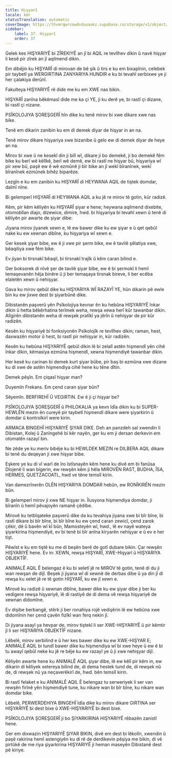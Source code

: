 ```yaml
---
title: Hişyarî
locale: kmr
statusTranslation: automatic
coverImage: https://lhvmrqwrcowdvduuaukz.supabase.co/storage/v1/object/public/strapi-uploads/small_cover-educacion-fundamental.webp-2d51a7828a2b1309555be27f7e2a61a0.webp
sidebar:
    label: 37. Hişyarî
    order: 37
---
```

Gelek kes HIŞYARIYÊ bi ZÎREKIYÊ an jî bi AQIL re tevlîhev dikin û navê hişyar li kesê pir zîrek an jî aqilmend dikin.

Em dibêjin ku HIŞYARÎ di mirovan de bê şik û tirs e ku em bixapînin, celebek pir taybetî ya WERGIRTINA ZANYARIYA HUNDIR e ku bi tevahî serbixwe ye ji her çalakiya derûnî.

Fakulteya HIŞYARIYÊ rê dide me ku em XWE nas bikin.

HIŞYARÎ zanîna bêkêmasî dide me ka çi YE, ji ku derê ye, bi rastî çi dizane, bi rastî çi nizane.

PSÎKOLOJIYA ŞOREŞGERÎ hîn dike ku tenê mirov bi xwe dikare xwe nas bike.

Tenê em dikarin zanibin ku em di demek diyar de hişyar in an na.

Tenê mirov dikare hişyariya xwe bizanibe û gelo ew di demek diyar de heye an na.

Mirov bi xwe û ne kesekî din ji bilî wî, dikare ji bo demekê, ji bo demekê fêm bike ku berî wê kêlîkê, berî wê demê, ew bi rastî ne hişyar bû, hişyariya wî pir xew bû, paşê ew ê wê ezmûnê ji bîr bike an jî wekî bîranînek, wekî bîranînek ezmûnek bihêz biparêze.

Lezgîn e ku em zanibin ku HIŞYARÎ di HEYWANA AQIL de tiştek domdar, daîmî nîne.

Bi gelemperî HIŞYARÎ di HEYWANA AQIL a ku jê re mirov tê gotin, kûr radizê.

Kêm, pir kêm kêliyên ku HIŞYARÎ şiyar e hene; heywana aqilmend dixebite, otomobîlan diajo, dizewice, dimire, hwd. bi hişyariya bi tevahî xewn û tenê di kêliyên pir awarte de şiyar dibe:

Jiyana mirov jiyanek xewn e, lê ew bawer dike ku ew şiyar e û qet qebûl nake ku ew xewnan dibîne, ku hişyariya wî xewn e.

Ger kesek şiyar bibe, ew ê ji xwe pir şerm bike, ew ê tavilê şêlatiya xwe, bêaqiliya xwe fêm bike.

Ev jiyan bi tirsnakî bêaqil, bi tirsnakî trajîk û kêm caran bilind e.

Ger boksorek di nîvê şer de tavilê şiyar bibe, ew ê bi şermokî li hemî temaşevanên hêja binêre û ji ber temaşaya tirsnak bireve, li ber ecêba elaletên xewn û nehişyar.

Gava ku mirov qebûl dike ku HIŞYARIYA WÎ RAZAYÎ YE, hûn dikarin pê ewle bin ku ew jixwe dest bi şiyarbûnê dike.

Dibistanên paşverû yên Psîkolojiya kevnar ên ku hebûna HIŞYARIYÊ înkar dikin û hetta bêkêrhatina terîmek weha, rewşa xewa herî kûr tawanbar dikin. Alîgirên dibistanên weha di rewşek pratîkî ya jêrîn û nehişyar de pir kûr radizên.

Kesên ku hişyariyê bi fonksiyonên Psîkolojîk re tevlîhev dikin; raman, hest, daxwazên motor û hest, bi rastî pir nehişyar in, kûr radizên.

Kesên ku hebûna HIŞYARIYÊ qebûl dikin lê bi zelalî astên hişmendî yên cihê înkar dikin, kêmasiya ezmûna hişmendî, xewna hişmendiyê tawanbar dikin.

Her kesê ku carinan bi demek kurt şiyar bûbe, pir baş bi ezmûna xwe dizane ku di xwe de astên hişmendiya cihê hene ku têne dîtin.

Demek pêşîn. Em çiqasî hişyar man?

Duyemîn Frekans. Em çend caran şiyar bûn?

Sêyemîn. BERFIREHÎ Û VEGIRTIN. Ew ê ji çi hişyar be?

PSÎKOLOJIYA ŞOREŞGERÎ û PHILOKALIA ya kevn îdîa dikin ku bi SUPER-HEWLÊN mezin ên cureyê pir taybetî hişmendî dikare were şiyarkirin û domdar û kontrolkirî were kirin.

ARMACA BINGEHÎ HIŞYARIYÊ ŞIYAR DIKE. Deh an panzdeh sal xwendin li Dibistan, Kolej û Zanîngehê bi kêr nayên, ger ku em ji dersan derkevin em otomatên razayî bin.

Ne zêde ye ku meriv bibêje ku bi HEWLDEK MEZIN re DILBERA AQIL dikare bi tenê du deqeyan ji xwe hişyar bibe.

Eşkere ye ku di vî warî de îro îstîsnayên kêm hene ku divê em bi fanûsa Dîojenê li wan bigerin, ew rewşên kêm ji hêla MIROVÊN RAST, BUDHA, ÎSA, HERMES, QUETZACOATL, hwd ve têne temsîl kirin.

Van damezrînerên OLÊN HIŞYARIYA DOMDAR hebûn, ew RONÎKIRÊN mezin bûn.

Bi gelemperî mirov ji xwe NE hişyar in. Îlusyona hişmendiya domdar, ji bîranîn û hemî pêvajoyên ramanê çêdibe.

Mirovê ku tetbîqateke paşverû dike da ku tevahiya jiyana xwe bi bîr bîne, bi rastî dikare bi bîr bîne, bi bîr bîne ku ew çend caran zewicî, çend zarok çêkir, dê û bavên wî kî bûn, Mamosteyên wî, hwd., lê ev nayê wateya şiyarkirina hişmendiyê, ev bi tenê bi bîr anîna kiryarên nehişyar e û ev e her tişt.

Pêwîst e ku em tiştê ku me di beşên berê de gotî dubare bikin. Çar rewşên HIŞYARIYÊ hene. Ev in: XEWN, rewşa HIŞYARÎ, XWE-Hişyarî û HIŞYARIYA OBJEKTÎF.

ANIMALÊ AQIL Ê belengaz ê ku bi xeletî jê re MIROV tê gotin, tenê di du ji wan rewşan de dijî. Beşek ji jiyana wî di xewnê de derbas dibe û ya din jî di rewşa ku xelet jê re tê gotin HIŞYARÎ, ku ew jî xewn e.

Mirovê ku radizê û xewnan dibîne, bawer dike ku ew şiyar dibe ji ber ku vedigere rewşa hişyariyê, lê di rastiyê de di dema vê rewşa hişyariyê de xewnan didomîne.

Ev dişibe berbangê, stêrk ji ber ronahiya rojê vedişêrin lê ew hebûna xwe didomînin her çend çavên fizîkî wan ferq nekin jî.

Di jiyana asayî ya hevpar de, mirov tiştekî li ser XWE-HIŞYARIYÊ û pir kêmtir jî li ser HIŞYARIYA OBJEKTÎF nizane.

Lêbelê, mirov serbilind e û her kes bawer dike ku ew XWE-HIŞYAR E; ANIMALÊ AQIL bi tundî bawer dike ku hişmendiya wî bi xwe heye û ew ê bi tu awayî qebûl neke ku jê re bêje ku ew razayî ye û ji xwe nehişyar dijî.

Kêliyên awarte hene ku ANIMALÊ AQIL şiyar dibe, lê ew kêlî pir kêm in, ew dikarin di kêliyek xetereya bilind de, di dema hestek tund de, di rewşek nû de, di rewşek nû ya neçaverêkirî de, hwd. bên temsîl kirin.

Bi rastî felaket e ku ANIMALÊ AQIL Ê belengaz tu serweriyek li ser van rewşên firînê yên hişmendiyê tune, ku nikare wan bi bîr bîne, ku nikare wan domdar bike.

Lêbelê, PERWERDEHIYA BINGEHÎ îdîa dike ku mirov dikare GIRTINA ser HIŞYARIYÊ bi dest bixe û XWE-HIŞYARIYÊ bi dest bixe.

PSÎKOLOJIYA ŞOREŞGERÎ ji bo ŞIYARKIRINA HIŞYARIYÊ rêbazên zanistî hene.

Ger em dixwazin HIŞYARIYÊ ŞIYAR BIKIN, divê em dest bi lêkolîn, xwendin û paşê rakirina hemî astengiyên ku di rê de derdikevin pêşiya me bikin, di vê pirtûkê de me riya şiyarkirina HIŞYARIYÊ ji heman maseyên Dibistanê dest pê kiriye.

